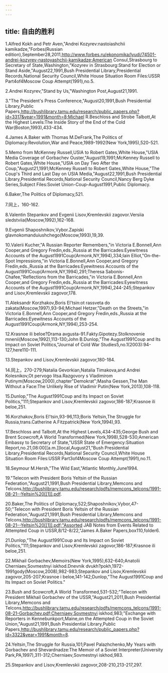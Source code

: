 ```yaml
---
---
---
```

title: 自由的胜利
---



1.Alfred Kokh and Petr Aven,"Andrei Kozyrev:nastoiashchii kamikadze,"Forbes(Russian edition),September28,2011,http://www.forbes.ru/ekonomika/lyudi/74501-andrei-kozyrev-nastoyashchii-kamikadze;American Consul,Strasbourg to Secretary of State,Washington,"Kozyrev in Strasbourg:Stand for Election or Stand Aside,"August22,1991,Bush Presidential Library,Presidential Records,National Security Council,White House Situation Room Files:USSR Part4of4Moscow Coup Attempt(1991),no.5.

2.Andrei Kozyrev,"Stand by Us,"Washington Post,August21,1991.

3."The President's Press Conference,"August20,1991,Bush Presidential Library,Public Papers,http://bushlibrary.tamu.edu/research/public_papers.php?id=3317&year=1991&month=8;Michael R.Beschloss and Strobe Talbott,At the Highest Levels:The Inside Story of the End of the Cold War(Boston,1993),433-434.

4.James A.Baker with Thomas M.DeFrank,The Politics of Diplomacy:Revolution,War and Peace,1989-1992(New York,1995),520-521.

5.Memo from McKenney Russell,USIA to Robert Gates,White House,"USIA Media Coverage of Gorbachev Ouster,"August19,1991;McKenney Russell to Robert Gates,White House,"USIA on Day Two After the Coup,"August21,1991;McKenney Russell to Robert Gates,White House,"The Coup's Third and Last Day on USIA Media,"August22,1991,Bush Presidential Library,Presidential Records,National Security Council,Nancy Berg Dyke Series,Subject Files:Soviet Union-Coup-August1991,Public Diplomacy.

6.Baker,The Politics of Diplomacy,521.

7.同上，160-162.

8.Valentin Stepankov and Evgenii Lisov,Kremlevskii zagovor.Versiia sledstviia(Moscow,1992),162-168.

9.Evgenii Shaposhnikov,Vybor.Zapiski glavnokomanduiushchego(Moscow,1993),19,39.

10.Valerii Kucher,"A Russian Reporter Remembers,"in Victoria E.Bonnell,Ann Cooper,and Gregory Fredin,eds.,Russia at the Barricades:Eyewitness Accounts of the August1991Coup(Armonk,NY,1994),334;Iain Elliot,"On-the-Spot Impressions,"in Victoria E.Bonnell,Ann Cooper,and Gregory Fredin,eds.,Russia at the Barricades:Eyewitness Accounts of the August1991Coup(Armonk,NY,1994),291;Theresa Sabonis-Chafee,"Reflections from the Barricades,"in Victoria E.Bonnell,Ann Cooper,and Gregory Fredin,eds.,Russia at the Barricades:Eyewitness Accounts of the August1991Coup(Armonk,NY,1994),244-245;Stepankov and Lisov,Kremlevskii zagovor,178.

11.Aleksandr Korzhakov,Boris El'tsin:ot rassveta do zakata(Moscow,1997),93-94;Michael Hetzer,"Death on the Streets,"in Victoria E.Bonnell,Ann Cooper,and Gregory Fredin,eds.,Russia at the Barricades:Eyewitness Accounts of the August1991Coup(Armonk,NY,1994),253-254.

12.Krasnoe ili beloe?Drama avgusta-91.Fakty.Gipotezy.Stolknovenie mnenii(Moscow,1992),113-130;John B.Dunlop,"The August1991Coup and Its Impact on Soviet Politics,"Journal of Cold War Studies5,no.1(2003):94-127,here110-111.

13.Stepankov and Lisov,Kremlevskii zagovor,180-184.

14.同上，270-279;Natalia Gevorkian,Natalia Timakova,and Andrei Kolesnikov,Ot pervogo litsa.Razgovory s Vladimirom Putinym(Moscow,2000),chapter"Demokrat";Masha Gessen,The Man Without a Face:The Unlikely Rise of Vladimir Putin(New York,2013),108-118.

15.Dunlop,"The August1991Coup and Its Impact on Soviet Politics,"111;Stepankov and Lisov,Kremlevskii zagovor,186-187;Krasnoe ili beloe,251.

16.Korzhakov,Boris El'tsin,93-96,113;Boris Yeltsin,The Struggle for Russia,trans.Catherine A.Fitzpatrick(New York,1994),93.

17.Beschloss and Talbott,At the Highest Levels,434-435;George Bush and Brent Scowcroft,A World Transformed(New York,1998),528-530;American Embassy to Secretary of State,"USSR State of Emergency:Situation Report,no.21,08:00[[a.m.]]local,August21,"Bush Presidential Library,Presidential Records,National Security Council,White House Situation Room Files:USSR Part3of4Moscow Coup Attempt(1991),no.11.

18.Seymour M.Hersh,"The Wild East,"Atlantic Monthly,June1994.

19."Telecon with President Boris Yeltsin of the Russian Federation,"August21,1991,Bush Presidential Library,Memcons and Telcons,http://bushlibrary.tamu.edu/research/pdfs/memcons_telcons/1991-08-21--Yeltsin%20[[1]].pdf.

20.Baker,The Politics of Diplomacy,522;Shaposhnikov,Vybor,47-50;"Telecon with President Boris Yeltsin of the Russian Federation,"August21,1991,Bush Presidential Library,Memcons and Telcons,http://bushlibrary.tamu.edu/research/pdfs/memcons_telcons/1991-08-21--Yeltsin%20[[1]].pdf;"Assorted JAB Notes from Events Related to Attempted Coup in USSR,8/12-8/22,"James A.Baker Papers,box110,folder6.

21.Dunlop,"The August1991Coup and Its Impact on Soviet Politics,"111;Stepankov and Lisov,Kremlevskii zagovor,186-187;Krasnoe ili beloe,251.

22.Mikhail Gorbachev,Memoirs(New York,1995),632-640;Anatolii Cherniaev,Sovmestnyi iskhod.Dnevnik dvukh?pokh,1972-1991gody(Moscow,2008),982-983;Stepankov and Lisov,Kremlevskii zagovor,205-207;Krasnoe i beloe,141-142;Dunlop,"The August1991Coup and Its Impact on Soviet Politics."

23.Bush and Scowcroft,A World Transformed,531-532;"Telecon with President Mikhail Gorbachev of the USSR,"August21,2011,Bush Presidential Library,Memcons and Telcons,http://bushlibrary.tamu.edu/research/pdfs/memcons_telcons/1991-08-21-Gorbachev.pdf;Cherniaev,Sovmestnyi iskhod,983;"Exchange with Reporters in Kennebunkport,Maine,on the Attempted Coup in the Soviet Union,"August21,1991,Bush Presidential Library,Public Papers,http://bushlibrary.tamu.edu/research/public_papers.php?id=3322&year=1991&month=8.

24.Yeltsin,The Struggle for Russia,101;Pavel Palazhchenko,My Years with Gorbachev and Shevardnadze:The Memoir of a Soviet Interpreter(University Park,PA,1997),311-312;Cherniaev,Sovmestnyi iskhod,983.

25.Stepankov and Lisov,Kremlevskii zagovor,208-210,213-217,297.